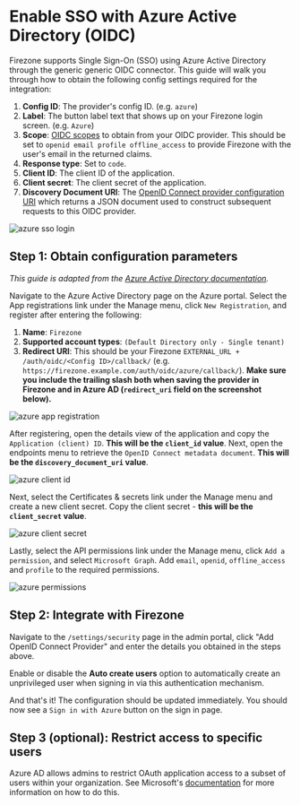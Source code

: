 
# Enable SSO with Azure Active Directory (OIDC)

Firezone supports Single Sign-On (SSO) using Azure Active Directory through the
generic generic OIDC connector. This guide will walk you through how to obtain
the following config settings required for the integration:

1. **Config ID**: The provider's config ID. (e.g. `azure`)
1. **Label**: The button label text that shows up on your Firezone login screen.
   (e.g. `Azure`)
1. **Scope**:
   [OIDC scopes](https://openid.net/specs/openid-connect-basic-1_0.html#Scopes)
   to obtain from your OIDC provider. This should be set to
   `openid email profile offline_access` to provide Firezone with the user's
   email in the returned claims.
1. **Response type**: Set to `code`.
1. **Client ID**: The client ID of the application.
1. **Client secret**: The client secret of the application.
1. **Discovery Document URI**: The
   [OpenID Connect provider configuration URI](https://openid.net/specs/openid-connect-discovery-1_0.html#ProviderConfig)
   which returns a JSON document used to construct subsequent requests to this
   OIDC provider.

<Image
  className="mx-auto"
  alt="azure sso login"
  src="/images/azure-sso-login.gif"
  width={960}
  height={540}
/>

## Step 1: Obtain configuration parameters

_This guide is adapted from the
[Azure Active Directory documentation](https://docs.microsoft.com/en-us/azure/active-directory/fundamentals/auth-oidc)._

Navigate to the Azure Active Directory page on the Azure portal. Select the App
registrations link under the Manage menu, click `New Registration`, and register
after entering the following:

1. **Name**: `Firezone`
1. **Supported account types**: `(Default Directory only - Single tenant)`
1. **Redirect URI**: This should be your Firezone
   `EXTERNAL_URL + /auth/oidc/<Config ID>/callback/` (e.g.
   `https://firezone.example.com/auth/oidc/azure/callback/`). **Make sure you
   include the trailing slash both when saving the provider in Firezone and in
   Azure AD (`redirect_uri` field on the screenshot below).**

<Image
  className="mx-auto"
  alt="azure app registration"
  src="/images/azure-app-registration.png"
  width={960}
  height={540}
/>

After registering, open the details view of the application and copy the
`Application (client) ID`. **This will be the `client_id` value**. Next, open
the endpoints menu to retrieve the `OpenID Connect metadata document`. **This
will be the `discovery_document_uri` value**.

<Image
  className="mx-auto"
  alt="azure client id"
  src="/images/azure-client-id.png"
  width={960}
  height={540}
/>

Next, select the Certificates & secrets link under the Manage menu and create a
new client secret. Copy the client secret - **this will be the `client_secret`
value**.

<Image
  className="mx-auto"
  alt="azure client secret"
  src="/images/azure-client-secret.png"
  width={960}
  height={540}
/>

Lastly, select the API permissions link under the Manage menu, click
`Add a permission`, and select `Microsoft Graph`. Add `email`, `openid`,
`offline_access` and `profile` to the required permissions.

<Image
  className="mx-auto"
  alt="azure permissions"
  src="/images/azure-permissions.png"
  width={960}
  height={540}
/>

## Step 2: Integrate with Firezone

Navigate to the `/settings/security` page in the admin portal, click "Add OpenID
Connect Provider" and enter the details you obtained in the steps above.

Enable or disable the **Auto create users** option to automatically create an
unprivileged user when signing in via this authentication mechanism.

And that's it! The configuration should be updated immediately. You should now
see a `Sign in with Azure` button on the sign in page.

## Step 3 (optional): Restrict access to specific users

Azure AD allows admins to restrict OAuth application access to a subset of users
within your organization. See Microsoft's
[documentation](https://docs.microsoft.com/en-us/azure/active-directory/develop/howto-restrict-your-app-to-a-set-of-users)
for more information on how to do this.
